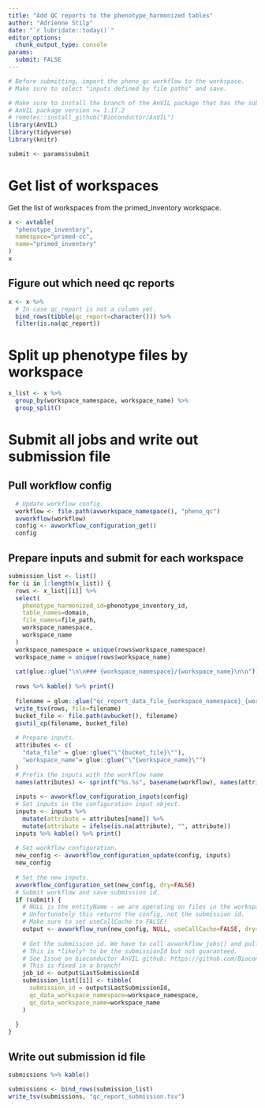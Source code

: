 ```yaml
---
title: "Add QC reports to the phenotype_harmonized tables"
author: "Adrienne Stilp"
date: "`r lubridate::today()`"
editor_options: 
  chunk_output_type: console
params:
  submit: FALSE
---
```


```r
# Before submitting, import the pheno_qc workflow to the workspace.
# Make sure to select "inputs defined by file paths" and save.

# Make sure to install the branch of the AnVIL package that has the submission id in the output.
# AnVIL package version >= 1.17.2
# remotes::install_github("Bioconductor/AnVIL")
library(AnVIL)
library(tidyverse)
library(knitr)

submit <- params$submit
```

# Get list of workspaces

Get the list of workspaces from the primed_inventory workspace.

```r
x <- avtable(
  "phenotype_inventory",
  namespace="primed-cc",
  name="primed_inventory"
)
x
```

## Figure out which need qc reports

```r
x <- x %>%
  # In case qc_report is not a column yet.
  bind_rows(tibble(qc_report=character())) %>%
  filter(is.na(qc_report))
```

# Split up phenotype files by workspace

```r
x_list <- x %>%
  group_by(workspace_namespace, workspace_name) %>%
  group_split()
```


# Submit all jobs and write out submission file

## Pull workflow config

```r
  # Update workflow config.
  workflow <- file.path(avworkspace_namespace(), "pheno_qc")
  avworkflow(workflow)
  config <- avworkflow_configuration_get()
  config  
```

## Prepare inputs and submit for each workspace

```r
submission_list <- list()
for (i in 1:length(x_list)) {
  rows <- x_list[[i]] %>%
  select(
    phenotype_harmonized_id=phenotype_inventory_id,
    table_names=domain,
    file_names=file_path,
    workspace_namespace,
    workspace_name
  )
  workspace_namespace = unique(rows$workspace_namespace)
  workspace_name = unique(rows$workspace_name)
  
  cat(glue::glue("\n\n### {workspace_namespace}/{workspace_name}\n\n"))
  
  rows %>% kable() %>% print()
  
  filename = glue::glue("qc_report_data_file_{workspace_namespace}_{workspace_name}.tsv")
  write_tsv(rows, file=filename)
  bucket_file <- file.path(avbucket(), filename)
  gsutil_cp(filename, bucket_file) 
    
  # Prepare inputs.
  attributes <- c(
    "data_file" = glue::glue("\"{bucket_file}\""),
    "workspace_name"= glue::glue("\"{workspace_name}\"")
  )
  # Prefix the inputs with the workflow name
  names(attributes) <- sprintf("%s.%s", basename(workflow), names(attributes))
  
  inputs <- avworkflow_configuration_inputs(config)
  # Set inputs in the configuration input object.
  inputs <- inputs %>%
    mutate(attribute = attributes[name]) %>%
    mutate(attribute = ifelse(is.na(attribute), "", attribute))
  inputs %>% kable() %>% print()
  
  # Set workflow configuration.
  new_config <- avworkflow_configuration_update(config, inputs)
  new_config
  
  # Set the new inputs.
  avworkflow_configuration_set(new_config, dry=FALSE)
  # Submit workflow and save submission id.
  if (submit) {
    # NULL is the entityName - we are operating on files in the workspace instead of on a data table.
    # Unfortunately this returns the config, not the submission id.
    # Make sure to set useCallCache to FALSE!
    output <- avworkflow_run(new_config, NULL, useCallCache=FALSE, dry=FALSE)
    
    # Get the submission id. We have to call avworkflow_jobs() and pull the first.
    # This is *likely* to be the submissionId but not guaranteed.
    # See Issue on bioconductor AnVIL github: https://github.com/Bioconductor/AnVIL/issues/102
    # This is fixed in a branch!
    job_id <- output$LastSubmissionId
    submission_list[[i]] <- tibble(
      submission_id = output$LastSubmissionId,
      qc_data_workspace_namespace=workspace_namespace,
      qc_data_workspace_name=workspace_name
    )
    
  }
}
```

## Write out submission id file

```r
submissions %>% kable()
```

```r
submissions <- bind_rows(submission_list)
write_tsv(submissions, "qc_report_submission.tsv")
```

